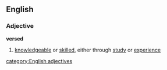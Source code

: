 ==English==
===Adjective===
'''versed'''
#[[knowledgeable]] or [[skilled]], either through [[study]] or [[experience]]
[[category:English adjectives]]